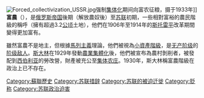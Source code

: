 {{Unreferenced|time=2021-10-09}}
{{About|俄罗斯及苏联特定人群|关于富農的完整概念|阶级成分}}
[[File:Forced_collectivization_USSR.jpg|thumb]]强制[[苏联农业集体化|集体化]]期间向富农征粮，摄于1933年]]
'''富農'''（{{lang-rus|кула́к|r=kulak|p=kʊˈlak|a=Ru-кулак.ogg}}），是[[俄罗斯帝国|俄罗斯帝国]]後期（解放農奴後）至[[苏联|苏联]]初期，一些相對富裕的農民階級的稱呼（擁有超過3.2[[公顷|公顷]]土地），他們在1906年至1914年的[[斯托雷平|斯托雷平]]改革期間變得更加富有。

雖然富農不是地主，但根據[[馬列主義|馬列主義]]理論，他們被視為[[小資產階級|小資產階級]]，是[[无产阶级|无产阶级]]的[[阶级敌人|阶级敌人]]。[[斯大林|斯大林]]在1929年發動[[農業集體化|農業集體化]]後，他們被宣布為農村剝削者，被發配到[[西伯利亚|西伯利亚]]的勞改營，財產被充公至[[集体农庄|集体农庄]]。1930年，斯大林稱富農階級在政治上已不存在。

{{Authority control}}
[[Category:蘇聯歷史|Category:蘇聯歷史]]
[[Category:苏联措辞|Category:苏联措辞]]
[[Category:苏联的被迫迁徙|Category:苏联的被迫迁徙]]
[[Category:贬称|Category:贬称]]
[[Category:苏联政治迫害|Category:苏联政治迫害]]